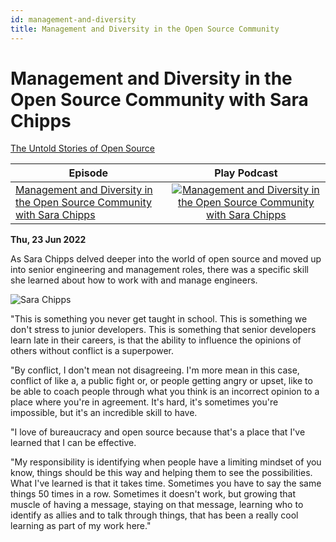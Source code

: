 ```yaml
---
id: management-and-diversity
title: Management and Diversity in the Open Source Community
---
```



# Management and Diversity in the Open Source Community with Sara Chipps

<Spotify scsrc={podcasts[1].src} />

[The Untold Stories of Open Source](https://untold-stories-of-open-source.captivate.fm/spotify)

| Episode                                                                                                                           |                                                                                                               Play Podcast                                                                                                               |
| --------------------------------------------------------------------------------------------------------------------------------- | :--------------------------------------------------------------------------------------------------------------------------------------------------------------------------------------------------------------------------------------: |
| [Management and Diversity in the Open Source Community with Sara Chipps](https://open.spotify.com/episode/5Z5FT3qzBrbTvAyHuhNq9G) | [![Management and Diversity in the Open Source Community with Sara Chipps](../images/podcast-mic.png "Management and Diversity in the Open Source Community with Sara Chipps")](https://open.spotify.com/episode/5Z5FT3qzBrbTvAyHuhNq9G) |

**Thu, 23 Jun 2022**

As Sara Chipps delved deeper into the world of open source and moved up into senior engineering and management roles, there was a specific skill she learned about how to work with and manage engineers.

![Sara Chipps](../images/headshots/sara-chipps.png "Sara Chipps")

"This is something you never get taught in school. This is something we don't stress to junior developers. This is something that senior developers learn late in their careers, is that the ability to influence the opinions of others without conflict is a superpower.

"By conflict, I don't mean not disagreeing. I'm more mean in this case, conflict of like a, a public fight or, or people getting angry or upset, like to be able to coach people through what you think is an incorrect opinion to a place where you're in agreement. It's hard, it's sometimes you're impossible, but it's an incredible skill to have.

"I love of bureaucracy and open source because that's a place that I've learned that I can be effective.

"My responsibility is identifying when people have a limiting mindset of you know, things should be this way and helping them to see the possibilities. What I've learned is that it takes time. Sometimes you have to say the same things 50 times in a row. Sometimes it doesn't work, but growing that muscle of having a message, staying on that message, learning who to identify as allies and to talk through things, that has been a really cool learning as part of my work here."
